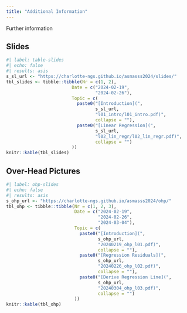 ```yaml
---
title: "Additional Information"
---
```


Further information 

## Slides

```r
#| label: table-slides
#| echo: false
#| results: asis
s_sl_url <- "https://charlotte-ngs.github.io/asmasss2024/slides/"
tbl_slides <- tibble::tibble(Nr = c(1, 2),
                         Date = c("2024-02-19",
                                  "2024-02-26"),
                         Topic = c(
                           paste0("[Introduction](", 
                                  s_sl_url, 
                                  "l01_intro/l01_intro.pdf)", 
                                  collapse = ""),
                           paste0("[Linear Regression](",
                                  s_sl_url,
                                  "l02_lin_regr/l02_lin_regr.pdf)",
                                  collapse = "")
                         ))
knitr::kable(tbl_slides)
```


## Over-Head Pictures

```r
#| label: ohp-slides
#| echo: false
#| results: asis
s_ohp_url <- "https://charlotte-ngs.github.io/asmasss2024/ohp/"
tbl_ohp <- tibble::tibble(Nr = c(1, 2, 3),
                          Date = c("2024-02-19",
                                   "2024-02-26",
                                   "2024-03-04"),
                          Topic = c(
                            paste0("[Introduction](",
                                   s_ohp_url,
                                   "20240219_ohp_l01.pdf)",
                                   collapse = ""),
                            paste0("[Regression Residuals](",
                                   s_ohp_url, 
                                   "20240226_ohp_l02.pdf)",
                                   collapse = ""),
                            paste0("[Derive Regression Line](",
                                   s_ohp_url,
                                   "20240304_ohp_l03.pdf)",
                                   collapse = "")
                          ))
knitr::kable(tbl_ohp)
```


